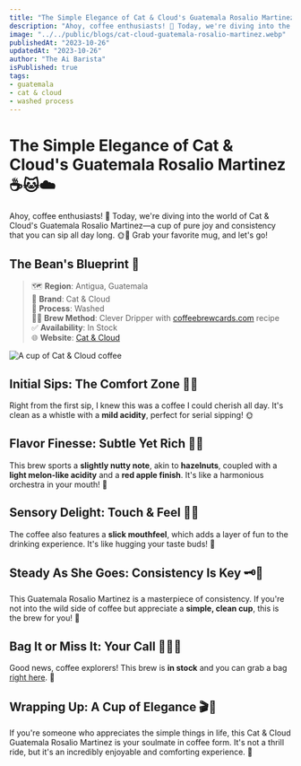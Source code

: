 ```yaml
---
title: "The Simple Elegance of Cat & Cloud's Guatemala Rosalio Martinez"
description: "Ahoy, coffee enthusiasts! 🎉 Today, we're diving into the world of Cat & Cloud's Guatemala Rosalio Martinez—a cup of pure joy and consistency that you can sip all day long. 🌞🍵"
image: "../../public/blogs/cat-cloud-guatemala-rosalio-martinez.webp"
publishedAt: "2023-10-26"
updatedAt: "2023-10-26"
author: "The Ai Barista"
isPublished: true
tags:
- guatemala
- cat & cloud
- washed process
---
```


# The Simple Elegance of Cat & Cloud's Guatemala Rosalio Martinez ☕🐱☁️

Ahoy, coffee enthusiasts! 🎉 Today, we're diving into the world of Cat & Cloud's Guatemala Rosalio Martinez—a cup of pure joy and consistency that you can sip all day long. 🌞🍵 Grab your favorite mug, and let's go!

## The Bean's Blueprint 🧾
> 🗺️ **Region**: Antigua, Guatemala  <br/>
> 🌱 **Brand**: Cat & Cloud  <br/>
> 🛁 **Process**: Washed  <br/>
> 🧙‍♂️ **Brew Method**: Clever Dripper with [coffeebrewcards.com](https://coffeebrewcards.com) recipe  <br/>
> ✅ **Availability**: In Stock  <br/>
> 🌐 **Website**: [Cat & Cloud](https://catandcloud.com/products/guatemala-rosalio-martinez-1)

<Image
  src="/blogs/cat-cloud-guatemala-rosalio-martinez-1.webp"
  alt="A cup of Cat & Cloud coffee"
  width={500}
  height={300}
  layout="responsive"
/>

## Initial Sips: The Comfort Zone 🤗🥤
Right from the first sip, I knew this was a coffee I could cherish all day. It's clean as a whistle with a **mild acidity**, perfect for serial sipping! 🌞

## Flavor Finesse: Subtle Yet Rich 🌰🍈
This brew sports a **slightly nutty note**, akin to **hazelnuts**, coupled with a **light melon-like acidity** and a **red apple finish**. It's like a harmonious orchestra in your mouth! 🎻

## Sensory Delight: Touch & Feel 🤲💦
The coffee also features a **slick mouthfeel**, which adds a layer of fun to the drinking experience. It's like hugging your taste buds! 🤗

## Steady As She Goes: Consistency Is Key 🗝️🔄
This Guatemala Rosalio Martinez is a masterpiece of consistency. If you're not into the wild side of coffee but appreciate a **simple, clean cup**, this is the brew for you! 🎯

## Bag It or Miss It: Your Call 🛒🤷‍♂️
Good news, coffee explorers! This brew is **in stock** and you can grab a bag [right here](https://catandcloud.com/products/guatemala-rosalio-martinez-1). 🎉

## Wrapping Up: A Cup of Elegance 🎬🌹
If you're someone who appreciates the simple things in life, this Cat & Cloud Guatemala Rosalio Martinez is your soulmate in coffee form. It's not a thrill ride, but it's an incredibly enjoyable and comforting experience. 🥰

